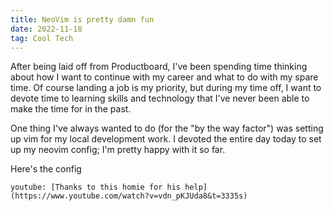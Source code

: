 ```yaml
---
title: NeoVim is pretty damn fun
date: 2022-11-18
tag: Cool Tech
---
```




After being laid off from Productboard, I've been spending time thinking about how I want to continue with my career and what to do with my spare time.
Of course landing a job is my priority, but during my time off, I want to devote time to learning skills and technology that I've never 
been able to make the time for in the past. 

One thing I've always wanted to do (for the "by the way factor") was setting up vim for my local development work. I devoted the entire day 
today to set up my neovim config; I'm pretty happy with it so far. 

<TextLink href="https://github.com/tearingItUp786/nvim-config">
  Here's the config
</TextLink>

`youtube: [Thanks to this homie for his help](https://www.youtube.com/watch?v=vdn_pKJUda8&t=3335s)`
